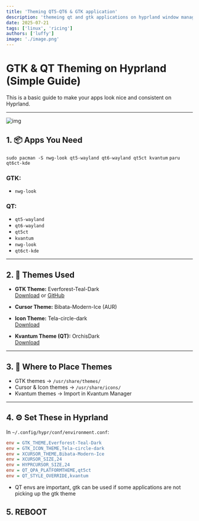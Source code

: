 ```yaml
---
title: 'Theming QT5-QT6 & GTK application'
description: 'themeing qt and gtk applications on hyprland window manager'
date: 2025-07-21
tags: ['linux', 'ricing']
authors: ['luffy']
image: './image.png'
---
```


# GTK & QT Theming on Hyprland (Simple Guide)

This is a basic guide to make your apps look nice and consistent on Hyprland.

---

![img](./image.png)

## 1. 📦 Apps You Need

`sudo pacman -S nwg-look qt5-wayland qt6-wayland qt5ct kvantum` 
`paru qt6ct-kde` 

### GTK:
- `nwg-look`

### QT:
- `qt5-wayland`
- `qt6-wayland`
- `qt5ct`
- `kvantum`
- `nwg-look`
- `qt6ct-kde`

---

## 2. 🎨 Themes Used

- **GTK Theme:** Everforest-Teal-Dark  
  [Download](https://www.gnome-look.org/p/1695467) or [GitHub](https://github.com/Fausto-Korpsvart/Everforest-GTK-Theme)

- **Cursor Theme:** Bibata-Modern-Ice (AUR)

- **Icon Theme:** Tela-circle-dark  
  [Download](https://www.pling.com/p/1359276/)

- **Kvantum Theme (QT):** OrchisDark  
  [Download](https://store.kde.org/p/1458909)

---

## 3. 📁 Where to Place Themes

- GTK themes → `/usr/share/themes/`  
- Cursor & Icon themes → `/usr/share/icons/`  
- Kvantum themes → Import in Kvantum Manager

---

## 4. ⚙️ Set These in Hyprland

In `~/.config/hypr/conf/environment.conf`:

```ini
env = GTK_THEME,Everforest-Teal-Dark
env = GTK_ICON_THEME,Tela-circle-dark
env = XCURSOR_THEME,Bibata-Modern-Ice
env = XCURSOR_SIZE,24
env = HYPRCURSOR_SIZE,24
env = QT_QPA_PLATFORMTHEME,qt5ct
env = QT_STYLE_OVERRIDE,kvantum
```
- QT envs are important, gtk can be used if some applications are not picking up the gtk theme

## 5. REBOOT
